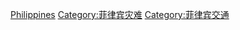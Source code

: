 [[Category:亚洲各国交通事故|Philippines]]
[[Category:菲律宾灾难|Category:菲律宾灾难]]
[[Category:菲律宾交通|Category:菲律宾交通]]
